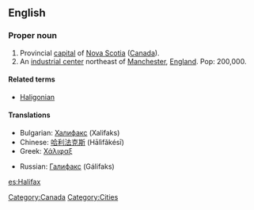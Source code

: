 ==English==
{{wikipedia}}
===Proper noun===
{{en-proper noun}}

# Provincial [[capital]] of [[Nova Scotia]] ([[Canada]]).
# An [[Industry | industrial center]] northeast of [[Manchester]], [[England]]. Pop: 200,000.

====Related terms====
*[[Haligonian]]

====Translations====
{{top}}
*Bulgarian: [[Халифакс]] (Xalifaks)
*Chinese: [[哈利法克斯]] (Hālìfǎkésī)
*Greek: [[Χάλιφαξ]]
{{mid}}
*Russian: [[Галифакс]] (Gálifaks)
{{bottom}}

[[Category:Canada]]
[[Category:Cities]]

[[es:Halifax]]